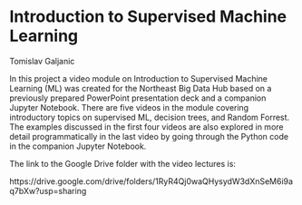 # Introduction to Supervised Machine Learning

Tomislav Galjanic

In this project a video module on Introduction to Supervised Machine Learning (ML) was created for the Northeast Big Data Hub based on a previously prepared PowerPoint presentation deck and a companion Jupyter Notebook. There are five videos in the module covering introductory topics on supervised ML, decision trees, and Random Forrest.  The examples discussed in the first four videos are also explored in more detail programmatically in the last video by going through the Python code in the companion Jupyter Notebook.

The link to the Google Drive folder with the video lectures is:

https://drive.google.com/drive/folders/1RyR4Qj0waQHysydW3dXnSeM6i9aq7bXw?usp=sharing 